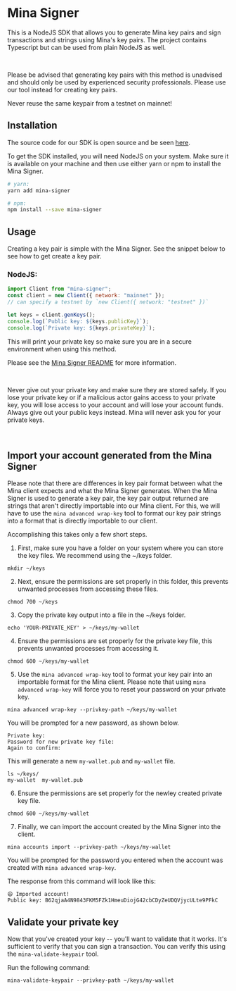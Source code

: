 
# Mina Signer

This is a NodeJS SDK that allows you to generate Mina key pairs and sign transactions and strings using Mina's key pairs.
The project contains Typescript but can be used from plain NodeJS as well.

<br />

<Alert kind="warning">

Please be advised that generating key pairs with this method is unadvised and should only be used by experienced security professionals.
Please use our <DocLink copy="mina-generate-keypair" url="/using-mina/keypair#mina-generate-keypair" /> tool instead for creating key pairs.

Never reuse the same keypair from a testnet on mainnet!

</Alert>

## Installation

The source code for our SDK is open source and be seen [here](https://github.com/MinaProtocol/mina/tree/develop/frontend/mina-signer).

To get the SDK installed, you will need NodeJS on your system. Make sure it is available on your machine and then use either yarn or npm to install the Mina Signer.

```bash
# yarn:
yarn add mina-signer

# npm:
npm install --save mina-signer
```

## Usage

Creating a key pair is simple with the Mina Signer. See the snippet below to see how to get create a key pair.

### NodeJS:

```javascript
import Client from "mina-signer";
const client = new Client({ network: "mainnet" });
// can specify a testnet by `new Client({ network: "testnet" })`

let keys = client.genKeys();
console.log(`Public key: ${keys.publicKey}`);
console.log(`Private key: ${keys.privateKey}`);
```

This will print your private key so make sure you are in a secure environment when using this method.

Please see the [Mina Signer README](https://github.com/MinaProtocol/mina/blob/develop/frontend/mina-signer/README.md) for more information.

<br />

<Alert kind="warning">

Never give out your private key and make sure they are stored safely. If you lose your private key or if a malicious actor gains access to your private key, you will lose access to your account and will lose your account funds. Always give out your public keys instead. Mina will never ask you for your private keys.

</Alert>

<br />

## Import your account generated from the Mina Signer

Please note that there are differences in key pair format between what the Mina client expects and what the Mina Signer generates.
When the Mina Signer is used to generate a key pair, the key pair output returned are strings that aren't directly importable into our Mina client.
For this, we will have to use the `mina advanced wrap-key` tool to format our key pair strings into a format that is directly importable to our client.

Accomplishing this takes only a few short steps.

1. First, make sure you have a folder on your system where you can store the key files. We recommend using the ~/keys folder.

```
mkdir ~/keys
```

2. Next, ensure the permissions are set properly in this folder, this prevents unwanted processes from accessing these files.

```
chmod 700 ~/keys
```

3. Copy the private key output into a file in the ~/keys folder.

```
echo 'YOUR-PRIVATE_KEY' > ~/keys/my-wallet
```

4. Ensure the permissions are set properly for the private key file, this prevents unwanted processes from accessing it.

```
chmod 600 ~/keys/my-wallet
```

5. Use the `mina advanced wrap-key` tool to format your key pair into an importable format for the Mina client. Please note that using `mina advanced wrap-key` will force you to reset your password on your private key.

```
mina advanced wrap-key --privkey-path ~/keys/my-wallet
```

You will be prompted for a new password, as shown below.

```
Private key:
Password for new private key file:
Again to confirm:
```

This will generate a new `my-wallet.pub` and `my-wallet` file.

```
ls ~/keys/
my-wallet  my-wallet.pub
```

6. Ensure the permissions are set properly for the newley created private key file.

```
chmod 600 ~/keys/my-wallet
```

7. Finally, we can import the account created by the Mina Signer into the client.

```
mina accounts import --privkey-path ~/keys/my-wallet
```

You will be prompted for the password you entered when the account was created with `mina advanced wrap-key`.

The response from this command will look like this:

```
😄 Imported account!
Public key: B62qjaA4N9843FKM5FZk1HmeuDiojG42cbCDyZeUDQVjycULte9PFkC
```

## Validate your private key

Now that you've created your key -- you'll want to validate that it works. It's sufficient to verify that you can sign a transaction. You can verify this using the `mina-validate-keypair` tool.

Run the following command:

```
mina-validate-keypair --privkey-path ~/keys/my-wallet
```
